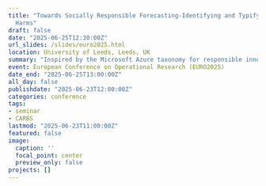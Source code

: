 ```yaml
---
title: "Towards Socially Responsible Forecasting-Identifying and Typifying Forecasting
  Harms"
draft: false
date: "2025-06-25T12:30:00Z"
url_slides: /slides/euro2025.html
location: University of Leeds, Leeds, UK
summary: "Inspired by the Microsoft Azure taxonomy for responsible innovation, we combined a human-led inductive coding scheme with an AI-driven analysis centered on the extraction of key taxonomies of harm in forecasting. The taxonomy is designed to guide researchers and practitioners and encourage ethical reflection on the impact of their decisions during the forecasting process. A secondary objective is to create a research agenda focused on possible forecasting-related measures to mitigate harm. Our work extends the growing literature on machine learning harms by identifying unique forms of harm that may occur in forecasting."
event: European Conference on Operational Research (EURO2025)
date_end: "2025-06-25T13:00:00Z"
all_day: false
publishdate: "2025-06-23T12:00:00Z"
categories: conference
tags:
- seminar
- CARBS
lastmod: "2025-06-23T11:00:00Z"
featured: false
image:
  caption: ''
  focal_point: center
  preview_only: false
projects: []
---
```

